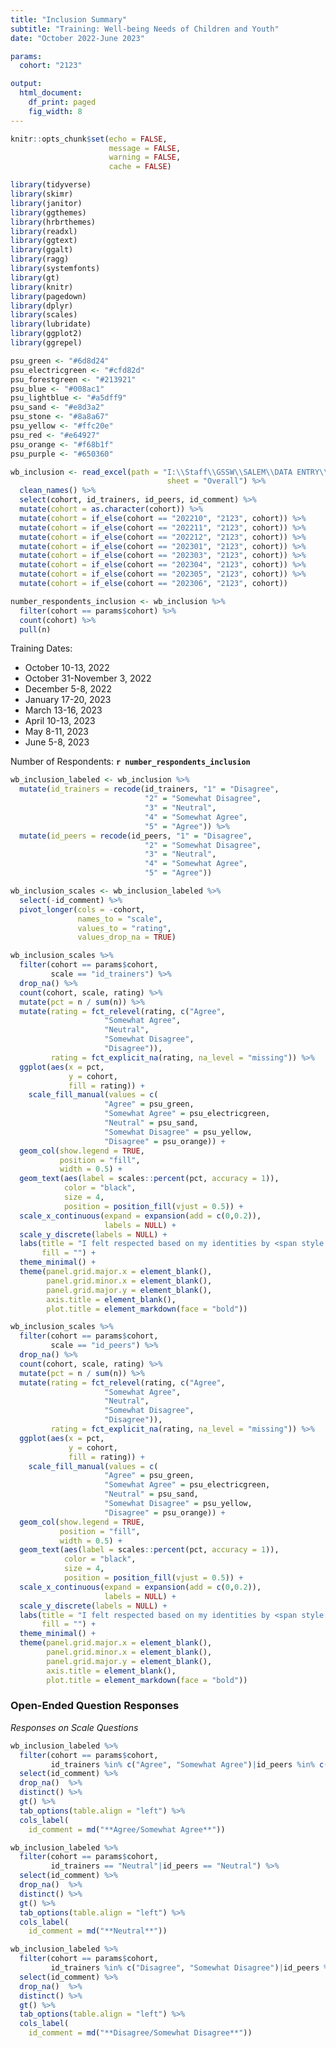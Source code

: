 ```yaml
---
title: "Inclusion Summary"
subtitle: "Training: Well-being Needs of Children and Youth"
date: "October 2022-June 2023"

params:
  cohort: "2123"

output: 
  html_document:
    df_print: paged
    fig_width: 8
---
```

<!-- NEEDED INFORMATION - LOOK HERE
To make this work, we need to change the names of the cohorts of the quarter to the same name.
Do this in the "r excel file" chunk (starting line 65). Change name to YYYYQN (ex. 2123Q6).
Update cohort parameter in YAML to new quarter cohort.-->

```r
knitr::opts_chunk$set(echo = FALSE,
                      message = FALSE,
                      warning = FALSE,
                      cache = FALSE)
```

```r
library(tidyverse)
library(skimr)
library(janitor)
library(ggthemes)
library(hrbrthemes)
library(readxl)
library(ggtext)
library(ggalt)
library(ragg)
library(systemfonts)
library(gt)
library(knitr)
library(pagedown)
library(dplyr)
library(scales)
library(lubridate)
library(ggplot2)
library(ggrepel)
```

```r
psu_green <- "#6d8d24"
psu_electricgreen <- "#cfd82d"
psu_forestgreen <- "#213921"
psu_blue <- "#008ac1"
psu_lightblue <- "#a5dff9"
psu_sand <- "#e8d3a2"
psu_stone <- "#8a8a67"
psu_yellow <- "#ffc20e"
psu_red <- "#e64927"
psu_orange <- "#f68b1f"
psu_purple <- "#650360"
```

```r
wb_inclusion <- read_excel(path = "I:\\Staff\\GSSW\\SALEM\\DATA ENTRY\\2. Well-being\\ZArchive\\Wellbeing DB 2021-23.xlsx",
                                   sheet = "Overall") %>% 
  clean_names() %>% 
  select(cohort, id_trainers, id_peers, id_comment) %>% 
  mutate(cohort = as.character(cohort)) %>% 
  mutate(cohort = if_else(cohort == "202210", "2123", cohort)) %>% 
  mutate(cohort = if_else(cohort == "202211", "2123", cohort)) %>% 
  mutate(cohort = if_else(cohort == "202212", "2123", cohort)) %>% 
  mutate(cohort = if_else(cohort == "202301", "2123", cohort)) %>% 
  mutate(cohort = if_else(cohort == "202303", "2123", cohort)) %>% 
  mutate(cohort = if_else(cohort == "202304", "2123", cohort)) %>% 
  mutate(cohort = if_else(cohort == "202305", "2123", cohort)) %>% 
  mutate(cohort = if_else(cohort == "202306", "2123", cohort))
```

```r
number_respondents_inclusion <- wb_inclusion %>% 
  filter(cohort == params$cohort) %>% 
  count(cohort) %>% 
  pull(n)
```

Training Dates:

- October 10-13, 2022
- October 31-November 3, 2022
- December 5-8, 2022
- January 17-20, 2023
- March 13-16, 2023
- April 10-13, 2023
- May 8-11, 2023
- June 5-8, 2023

Number of Respondents: **`r number_respondents_inclusion`**

```r
wb_inclusion_labeled <- wb_inclusion %>% 
  mutate(id_trainers = recode(id_trainers, "1" = "Disagree",
                              "2" = "Somewhat Disagree",
                              "3" = "Neutral",
                              "4" = "Somewhat Agree",
                              "5" = "Agree")) %>% 
  mutate(id_peers = recode(id_peers, "1" = "Disagree",
                              "2" = "Somewhat Disagree",
                              "3" = "Neutral",
                              "4" = "Somewhat Agree",
                              "5" = "Agree"))

wb_inclusion_scales <- wb_inclusion_labeled %>%
  select(-id_comment) %>% 
  pivot_longer(cols = -cohort,
               names_to = "scale",
               values_to = "rating",
               values_drop_na = TRUE)
```

```r
wb_inclusion_scales %>%
  filter(cohort == params$cohort,
         scale == "id_trainers") %>% 
  drop_na() %>% 
  count(cohort, scale, rating) %>% 
  mutate(pct = n / sum(n)) %>% 
  mutate(rating = fct_relevel(rating, c("Agree",
                     "Somewhat Agree",
                     "Neutral",
                     "Somewhat Disagree",
                     "Disagree")),
         rating = fct_explicit_na(rating, na_level = "missing")) %>% 
  ggplot(aes(x = pct,
             y = cohort,
             fill = rating)) +
    scale_fill_manual(values = c(
                     "Agree" = psu_green,
                     "Somewhat Agree" = psu_electricgreen,
                     "Neutral" = psu_sand,
                     "Somewhat Disagree" = psu_yellow,
                     "Disagree" = psu_orange)) +
  geom_col(show.legend = TRUE,
           position = "fill",
           width = 0.5) +
  geom_text(aes(label = scales::percent(pct, accuracy = 1)),
            color = "black",
            size = 4,
            position = position_fill(vjust = 0.5)) +
  scale_x_continuous(expand = expansion(add = c(0,0.2)),
                     labels = NULL) +
  scale_y_discrete(labels = NULL) +
  labs(title = "I felt respected based on my identities by <span style = 'color: #008ac1'>trainers/staff</span>",
       fill = "") +
  theme_minimal() +
  theme(panel.grid.major.x = element_blank(),
        panel.grid.minor.x = element_blank(),
        panel.grid.major.y = element_blank(),
        axis.title = element_blank(),
        plot.title = element_markdown(face = "bold"))
```

```r
wb_inclusion_scales %>% 
  filter(cohort == params$cohort,
         scale == "id_peers") %>% 
  drop_na() %>% 
  count(cohort, scale, rating) %>% 
  mutate(pct = n / sum(n)) %>% 
  mutate(rating = fct_relevel(rating, c("Agree",
                     "Somewhat Agree",
                     "Neutral",
                     "Somewhat Disagree",
                     "Disagree")),
         rating = fct_explicit_na(rating, na_level = "missing")) %>% 
  ggplot(aes(x = pct,
             y = cohort,
             fill = rating)) +
    scale_fill_manual(values = c(
                     "Agree" = psu_green,
                     "Somewhat Agree" = psu_electricgreen,
                     "Neutral" = psu_sand,
                     "Somewhat Disagree" = psu_yellow,
                     "Disagree" = psu_orange)) +
  geom_col(show.legend = TRUE,
           position = "fill",
           width = 0.5) +
  geom_text(aes(label = scales::percent(pct, accuracy = 1)),
            color = "black",
            size = 4,
            position = position_fill(vjust = 0.5)) +
  scale_x_continuous(expand = expansion(add = c(0,0.2)),
                     labels = NULL) +
  scale_y_discrete(labels = NULL) +
  labs(title = "I felt respected based on my identities by <span style = 'color: #650360'>peers</span>",
       fill = "") +
  theme_minimal() +
  theme(panel.grid.major.x = element_blank(),
        panel.grid.minor.x = element_blank(),
        panel.grid.major.y = element_blank(),
        axis.title = element_blank(),
        plot.title = element_markdown(face = "bold"))
```

### Open-Ended Question Responses

*Responses on Scale Questions*

```r
wb_inclusion_labeled %>% 
  filter(cohort == params$cohort,
         id_trainers %in% c("Agree", "Somewhat Agree")|id_peers %in% c("Agree", "Somewhat Agree")) %>% 
  select(id_comment) %>% 
  drop_na()  %>% 
  distinct() %>% 
  gt() %>% 
  tab_options(table.align = "left") %>% 
  cols_label(
    id_comment = md("**Agree/Somewhat Agree**"))
```

```r
wb_inclusion_labeled %>% 
  filter(cohort == params$cohort,
         id_trainers == "Neutral"|id_peers == "Neutral") %>% 
  select(id_comment) %>% 
  drop_na()  %>% 
  distinct() %>% 
  gt() %>% 
  tab_options(table.align = "left") %>% 
  cols_label(
    id_comment = md("**Neutral**"))
```

```r
wb_inclusion_labeled %>% 
  filter(cohort == params$cohort,
         id_trainers %in% c("Disagree", "Somewhat Disagree")|id_peers %in% c("Disagree", "Somewhat Disagree")) %>% 
  select(id_comment) %>% 
  drop_na()  %>%
  distinct() %>% 
  gt() %>% 
  tab_options(table.align = "left") %>% 
  cols_label(
    id_comment = md("**Disagree/Somewhat Disagree**"))
```